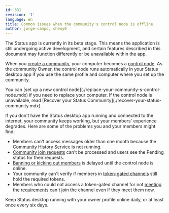 ```yaml
---
id: 331
revision: '1'
language: en
title: Common issues when the community's control node is offline
author: jorge-campo, cheny0
---
```


<Admonition type="beta" status="Status app is currently in beta stage">
  The Status app is currently in its beta stage. This means the application is still undergoing active development, and certain features described in this document may function differently or be unavailable within the app.
</Admonition>

When you [create a community](./create-a-status-community.mdx), your computer becomes a [control node](./about-the-control-node-in-status-communities.mdx). As the community Owner, the control node runs automatically in your Status desktop app if you use the same profile and computer where you set up the community.

<Admonition type="info">
  You can [set up a new control node](./replace-your-community-s-control-node.mdx) if you need to replace your computer. If the control node is unavailable, read [Recover your Status Community](./recover-your-status-community.mdx).
</Admonition>

If you don't have the Status desktop app running and connected to the internet, your community keeps working, but your members' experience degrades. Here are some of the problems you and your members might find:

- Members can't access messages older than one month because the [Community History Service](./about-the-community-history-service.mdx) is not running.
- [Community join requests](./set-up-your-community-join-requests.mdx) can't be processed and users see the <ContextTag>Pending</ContextTag> status for their requests.
- [Banning or kicking out members](./kick-or-ban-someone-from-your-community.mdx) is delayed until the control node is online.
- Your community can't verify if members in [token-gated channels](./set-up-your-channel-permissions.mdx) still hold the required tokens.
- Members who could not access a token-gated channel for not [meeting the requirements](./understand-token-requirements-in-channels.mdx) can't join the channel even if they meet them now.

<Admonition type="tip">
  Keep Status desktop running with your owner profile online daily, or at least once every six days.
</Admonition>
